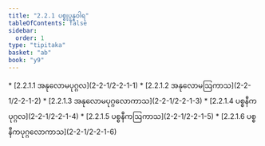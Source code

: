 ```yaml
---
title: "2.2.1 ပစ္စုပ္ပန္နဝါရ"
tableOfContents: false
sidebar:
  order: 1
type: "tipitaka"
basket: "ab"
book: "y9"
---
```



<DynamicBreadcrumb />



<TableOfContents book="y9" section="2.2.1">
* [2.2.1.1 အနုလောမပုဂ္ဂလ](2-2-1/2-2-1-1)
* [2.2.1.2 အနုလောမဩကာသ](2-2-1/2-2-1-2)
* [2.2.1.3 အနုလောမပုဂ္ဂလောကာသ](2-2-1/2-2-1-3)
* [2.2.1.4 ပစ္စနီကပုဂ္ဂလ](2-2-1/2-2-1-4)
* [2.2.1.5 ပစ္စနီကဩကာသ](2-2-1/2-2-1-5)
* [2.2.1.6 ပစ္စနီကပုဂ္ဂလောကာသ](2-2-1/2-2-1-6)
</TableOfContents>